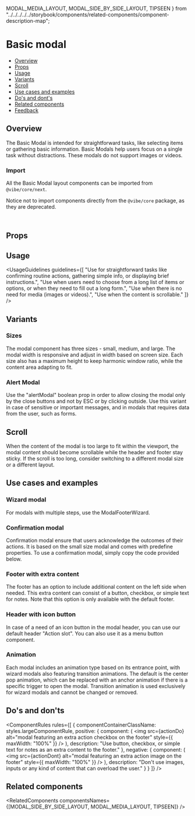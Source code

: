   MODAL_MEDIA_LAYOUT,
  MODAL_SIDE_BY_SIDE_LAYOUT,
  TIPSEEN
} from "../../../../../storybook/components/related-components/component-description-map";

<Meta of={ModalBasicLayoutStories} />

# Basic modal

- [Overview](#overview)
- [Props](#props)
- [Usage](#usage)
- [Variants](#variants)
- [Scroll](#scroll)
- [Use cases and examples](#use-cases-and-examples)
- [Do's and dont's](#dos-and-donts)
- [Related components](#related-components)
- [Feedback](#feedback)

## Overview

The Basic Modal is intended for straightforward tasks, like selecting items or gathering basic information. Basic Modals help users focus on a single task without distractions. These modals do not support images or videos.

<Canvas of={ModalBasicLayoutStories.Overview} />

### Import

All the Basic Modal layout components can be imported from `@vibe/core/next`.

Notice not to import components directly from the `@vibe/core` package, as they are deprecated.

```ts
import { Modal, ModalHeader, ModalContent, ModalFooter, ModalFooterWizard, ModalBasicLayout } from "@vibe/core/next";
```

## Props

<PropsTable />

## Usage

<UsageGuidelines
  guidelines={[
    "Use for straightforward tasks like confirming routine actions, gathering simple info, or displaying brief instructions.",
    "Use when users need to choose from a long list of items or options, or when they need to fill out a long form.",
    "Use when there is no need for media (images or videos).",
    "Use when the content is scrollable."
  ]}
/>

<BasicModalTip />

## Variants

### Sizes

The modal component has three sizes - small, medium, and large. The modal width is responsive and adjust in width based on screen size. Each size also has a maximum height to keep harmonic window ratio, while the content area adapting to fit.

<Canvas of={ModalBasicLayoutStories.Sizes} />

### Alert Modal

Use the "alertModal" boolean prop in order to allow closing the modal only by the close buttons and not by ESC or by clicking outside. Use this variant in case of sensitive or important messages, and in modals that requires data from the user, such as forms.

<Canvas of={ModalBasicLayoutStories.AlertModal} />

## Scroll

When the content of the modal is too large to fit within the viewport, the modal content should become scrollable while the header and footer stay sticky. If the scroll is too long, consider switching to a different modal size or a different layout.

<Canvas of={ModalBasicLayoutStories.Scroll} />

## Use cases and examples

### Wizard modal

For modals with multiple steps, use the ModalFooterWizard.

<Canvas of={ModalBasicLayoutStories.Wizard} />

### Confirmation modal

Confirmation modal ensure that users acknowledge the outcomes of their actions. It is based on the small size modal and comes with predefine properties. To use a confirmation modal, simply copy the code provided below.

<Canvas of={ModalBasicLayoutStories.Confirmation} />

### Footer with extra content

The footer has an option to include additional content on the left side when needed. This extra content can consist of a button, checkbox, or simple text for notes. Note that this option is only available with the default footer.

<Canvas of={ModalBasicLayoutStories.FooterWithExtraContent} />

### Header with icon button

In case of a need of an icon button in the modal header, you can use our default header "Action slot".
You can also use it as a <StorybookLink page="Buttons/MenuButton">menu button</StorybookLink> component.

<Canvas of={ModalBasicLayoutStories.HeaderWithIconButton} />

### Animation

Each modal includes an animation type based on its entrance point, with wizard modals also featuring transition animations. The default is the center pop animation, which can be replaced with an anchor animation if there is a specific trigger to open the modal. Transition animation is used exclusively for wizard modals and cannot be changed or removed.

<Canvas of={ModalBasicLayoutStories.Animation} />

## Do's and don'ts

<ComponentRules
  rules={[
    {
      componentContainerClassName: styles.largeComponentRule,
      positive: {
        component: (
          <img
            src={actionDo}
            alt="modal featuring an extra action checkbox on the footer"
            style={{ maxWidth: "100%" }}
          />
        ),
        description: "Use button, checkbox, or simple text for notes as an extra content to the footer."
      },
      negative: {
        component: (
          <img
            src={actionDont}
            alt="modal featuring an extra action image on the footer"
            style={{ maxWidth: "100%" }}
          />
        ),
        description: "Don't use images, inputs or any kind of content that can overload the user."
      }
    }
  ]}
/>

## Related components

<RelatedComponents componentsNames={[MODAL_SIDE_BY_SIDE_LAYOUT, MODAL_MEDIA_LAYOUT, TIPSEEN]} />
